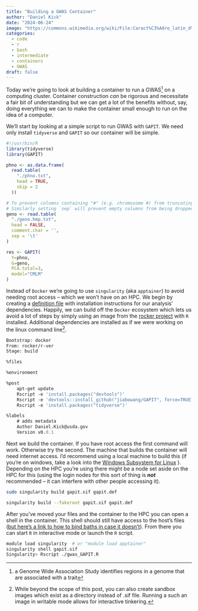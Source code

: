 ```yaml
---
title: "Building a GWAS Container"
author: "Daniel Kick"
date: "2024-06-24"
image: "https://commons.wikimedia.org/wiki/File:Caract%C3%A8re_latin_d%27%C3%A9criture,_R_r.png"
categories: 
  - code
  - r
  - bash
  - intermediate
  - containers
  - GWAS
draft: false
---
```


Today we're going to look at building a container to run a GWAS[^1] on a computing cluster. Container construction *can* be rigorous and necessitate a fair bit of understanding but we can get a lot of the benefits without, say, doing everything we can to make the container small enough to run on the idea of a computer.

[^1]: a Genome Wide Association Study identifies regions in a genome that are associated with a trait

We'll start by looking at a simple script to run GWAS with `GAPIT`. We need only install `tidyverse` and `GAPIT` so our container will be simple.

``` r
#!/usr/bin/R
library(tidyverse)
library(GAPIT)

phno <- as.data.frame(
  read.table(
    "./phno.txt", 
    head = TRUE, 
    skip = 2
  ))

# To prevent columns containing "#" (e.g. chromosome #) from truncating the file `comment.char` should be set explicitly
# Similarly setting `sep` will prevent empty columns from being dropped
geno <- read.table(
  "./geno.hmp.txt",
  head = FALSE,
  comment.char = '',
  sep = '\t'
)

res <- GAPIT(
  Y=phno,
  G=geno,
  PCA.total=3,
  model="CMLM"
)
```

Instead of `Docker` we're going to use `singularity` (aka `apptainer`) to avoid needing root access -- which we won't have on an HPC. We begin by creating a [definition file](https://docs.sylabs.io/guides/latest/user-guide/definition_files.html) with installation instructions for our analysis' dependencies. Happily, we can build off the `Docker` ecosystem which lets us avoid a lot of steps by simply using an image from the [rocker project](https://rocker-project.org/images/) with `R` installed. Additional dependencies are installed as if we were working on the linux command line[^2].

[^2]: While beyond the scope of this post, you can also create sandbox images which exist as a directory instead of .sif file. Running a such an image in writable mode allows for interactive tinkering.

``` def
Bootstrap: docker
From: rocker/r-ver 
Stage: build

%files

%environment

%post
    apt-get update
    Rscript -e 'install.packages("devtools")'
    Rscript -e 'devtools::install_github("jiabowang/GAPIT", force=TRUE)'
    Rscript -e 'install.packages("tidyverse")'

%labels
    # adds metadata 
    Author Daniel.Kick@usda.gov
    Version v0.0.1
```

Next we build the container. If you have root access the first command will work. Otherwise try the second. The machine that builds the container will need internet access. I’d recommend using a local machine to build this (if you're on windows, take a look into the [Windows Subsystem for Linux](https://learn.microsoft.com/en-us/windows/wsl/about) ). Depending on the HPC you're using there might be a node set aside on the HPC for this (using the login nodes for this sort of thing is ***not*** recommended – it can interfere with other people accessing it).

``` bash
sudo singularity build gapit.sif gapit.def

singularity build --fakeroot gapit.sif gapit.def
```

After you’ve moved your files and the container to the HPC you can open a shell in the container. This shell should still have access to the host’s files ([but here's a link to how to bind baths in case it doesn't](https://docs.sylabs.io/guides/3.0/user-guide/bind_paths_and_mounts.html)). From there you can start `R` in interactive mode or launch the `R` script.


``` bash
module load singularity  # or "module load apptainer"
singularity shell gapit.sif
Singularity> Rscript ./gwas_GAPIT.R
```

